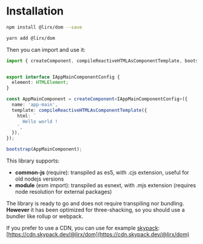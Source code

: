 # Installation


<Tabs groupId="package-managers">
  <TabItem value="npm" label="npm">

```bash
npm install @lirx/dom --save
```

  </TabItem>
  <TabItem value="yarn" label="Yarn">

```bash
yarn add @lirx/dom
```

  </TabItem>
</Tabs>

Then you can import and use it:

```ts
import { createComponent, compileReactiveHTMLAsComponentTemplate, bootstrap } from '@lirx/dom';


export interface IAppMainComponentConfig {
  element: HTMLElement;
}

const AppMainComponent = createComponent<IAppMainComponentConfig>({
  name: 'app-main',
  template: compileReactiveHTMLAsComponentTemplate({
    html: `
      Hello world !
    `,
  }),
});

bootstrap(AppMainComponent);
```

This library supports:

- **common-js** (require): transpiled as es5, with .cjs extension, useful for old nodejs versions
- **module** (esm import): transpiled as esnext, with .mjs extension (requires node resolution for external packages)

The library is ready to go and does not require transpiling nor bundling. **However** it has been optimized for three-shacking,
so you should use a bundler like rollup or webpack.


If you prefer to use a CDN, you can use for example [skypack](https://www.skypack.dev/):
[https://cdn.skypack.dev/@lirx/dom](https://cdn.skypack.dev/@lirx/dom)

